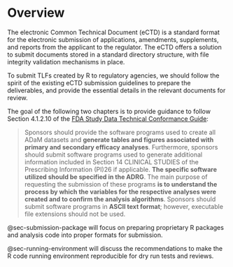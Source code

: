 # Overview {#submission-overview}

The electronic Common Technical Document (eCTD) is a standard format for
the electronic submission of applications, amendments, supplements,
and reports from the applicant to the regulator.
The eCTD offers a solution to submit documents stored in a
standard directory structure, with file integrity validation
mechanisms in place.

To submit TLFs created by R to regulatory agencies, we should follow
the spirit of the existing eCTD submission guidelines to prepare
the deliverables, and provide the essential details in the relevant
documents for review.

The goal of the following two chapters is to provide guidance to follow
Section 4.1.2.10 of the
[FDA Study Data Technical Conformance Guide](https://www.fda.gov/media/88173/download):

> Sponsors should provide the software programs used to create all ADaM
> datasets and **generate tables and figures associated with primary and
> secondary efficacy analyses**. Furthermore, sponsors should submit software
> programs used to generate additional information included in Section 14
> CLINICAL STUDIES of the Prescribing Information (PI)26 if applicable.
> **The specific software utilized should be specified in the ADRG**.
> The main purpose of requesting the submission of these programs
> **is to understand the process by which the variables for the respective
> analyses were created and to confirm the analysis algorithms**.
> Sponsors should submit software programs in **ASCII text format**;
> however, executable file extensions should not be used.

@sec-submission-package will focus on preparing
proprietary R packages and analysis code into proper
formats for submission.

@sec-running-environment will discuss
the recommendations to make the R code running environment
reproducible for dry run tests and reviews.

